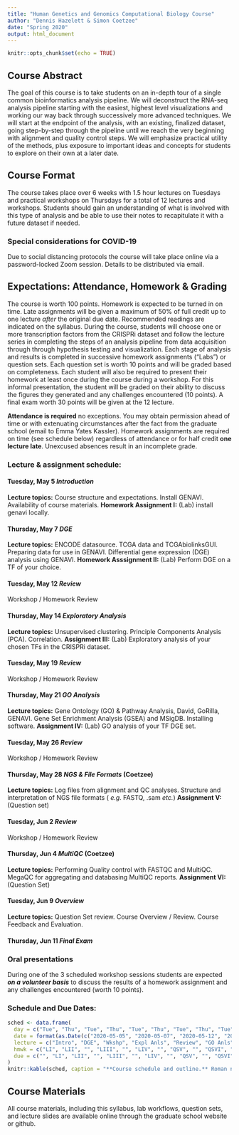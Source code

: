 ```yaml
---
title: "Human Genetics and Genomics Computational Biology Course"
author: "Dennis Hazelett & Simon Coetzee"
date: "Spring 2020"
output: html_document
---
```


```r
knitr::opts_chunk$set(echo = TRUE)
```

## Course Abstract

The goal of this course is to take students on an in-depth tour of a single common bioinformatics analysis pipeline. We will deconstruct the RNA-seq analysis pipeline starting with the easiest, highest level visualizations and working our way back through successively more advanced techniques. We will start at the endpoint of the analysis, with an existing, finalized dataset, going step-by-step through the pipeline until we reach the very beginning with alignment and quality control steps. We will emphasize practical utility of the methods, plus exposure to important ideas and concepts for students to explore on their own at a later date. 

## Course Format

The course takes place over 6 weeks with 1.5 hour lectures on Tuesdays and practical workshops on Thursdays for a total of 12 lectures and workshops. Students should gain an understanding of what is involved with this type of analysis and be able to use their notes to recapitulate it with a future dataset if needed.

### Special considerations for COVID-19
Due to social distancing protocols the course will take place online via a password-locked Zoom session. Details to be distributed via email. 

## Expectations: Attendance, Homework & Grading

The course is worth 100 points. Homework is expected to be turned in on time. Late assignments will be given a maximum of 50% of full credit up to one lecture _after_ the original due date. Recommended readings are indicated on the syllabus. During the course, students will choose one or more transcription factors from the CRISPRi dataset and follow the lecture series in completing the steps of an analysis pipeline from data acquisition through through hypothesis testing and visualization. Each stage of analysis and results is completed in successive homework assignments ("Labs") or question sets. Each question set is worth 10 points and will be graded based on completeness. Each student will also be required to present their homework at least once during the course during a workshop. For this informal presentation, the student will be graded on their ability to discuss the figures they generated and any challenges encountered (10 points). A final exam worth 30 points will be given at the 12 lecture.

**Attendance is required** no exceptions. You may obtain permission ahead of time or with extenuating circumstances after the fact from the graduate school (email to Emma Yates Kassler). Homework assignments are required on time (see schedule below) regardless of attendance or for half credit **one lecture late**. Unexcused absences result in an incomplete grade.

### Lecture & assignment schedule:

#### Tuesday, May 5 _Introduction_
**Lecture topics:** Course structure and expectations. Install GENAVI. Availability of course materials. **Homework Assignment I:** (Lab) install genavi locally.

#### Thursday, May 7 _DGE_
**Lecture topics:** ENCODE datasource. TCGA data and TCGAbiolinksGUI. Preparing data for use in GENAVI. Differential gene expression (DGE) analysis using GENAVI. **Homework Asssignment II:** (Lab) Perform DGE on a TF of your choice.

#### Tuesday, May 12 _Review_
Workshop / Homework Review

#### Thursday, May 14 _Exploratory Analysis_
**Lecture topics:** Unsupervised clustering. Principle Components Analysis (PCA). Correlation. **Assignment III:** (Lab) Exploratory analysis of your chosen TFs in the CRISPRi dataset.

#### Tuesday, May 19 _Review_
Workshop / Homework Review

#### Thursday, May 21 _GO Analysis_
**Lecture topics:** Gene Ontology (GO) & Pathway Analysis, David, GoRilla, GENAVI. Gene Set Enrichment Analysis (GSEA) and MSigDB. Installing software. **Assignment IV:** (Lab) GO analysis of your TF DGE set.

#### Tuesday, May 26 _Review_
Workshop / Homework Review

#### Thursday, May 28 _NGS & File Formats_ (Coetzee)
**Lecture topics:** Log files from alignment and QC analyses. Structure and interpretation of NGS file formats ( _e.g._ FASTQ, .sam _etc._) **Assignment V:** (Question set)

#### Tuesday, Jun 2 _Review_
Workshop / Homework Review

#### Thursday, Jun 4 _MultiQC_ (Coetzee)
**Lecture topics:** Performing Quality control with FASTQC and MultiQC. MegaQC for aggregating and databasing MultiQC reports. **Assignment VI:** (Question Set)

#### Tuesday, Jun 9 _Overview_
**Lecture topics:** Question Set review. Course Overview / Review. Course Feedback and Evaluation.

#### Thursday, Jun 11 _Final Exam_

### Oral presentations

During one of the 3 scheduled workshop sessions students are expected **_on a volunteer basis_** to discuss the results of a homework assignment and any challenges encountered (worth 10 points).

### Schedule and Due Dates:

```r
sched <- data.frame(
  day = c("Tue", "Thu", "Tue", "Thu", "Tue", "Thu", "Tue", "Thu", "Tue", "Thu", "Tue", "Thu"),
  date = format(as.Date(c("2020-05-05", "2020-05-07", "2020-05-12", "2020-05-14", "2020-05-19", "2020-05-21", "2020-05-26", "2020-05-28", "2020-06-02", "2020-06-04", "2020-06-09", "2020-06-11")), "%m/%d"),
  lecture = c("Intro", "DGE", "Wkshp", "Expl Anls", "Review", "GO Anls", "Wkshp", "Formats", "Wkshp", "MultiQC", "Review", "Exam"),
  hmwk = c("LI", "LII", "", "LIII", "", "LIV", "", "QSV", "", "QSVI", "", ""),
  due = c("", "LI", "LII", "", "LIII", "", "LIV", "", "QSV", "", "QSVI", "EI")
)
knitr::kable(sched, caption = "**Course schedule and outline.** Roman numerals are preceded by 'L' for labs, 'QS' for question sets and 'E' for exams. Optional times for oral presentation are during workshops.")
```

## Course Materials

All course materials, including this syllabus, lab workflows, question sets, and lecture slides are available online through the graduate school website or github.